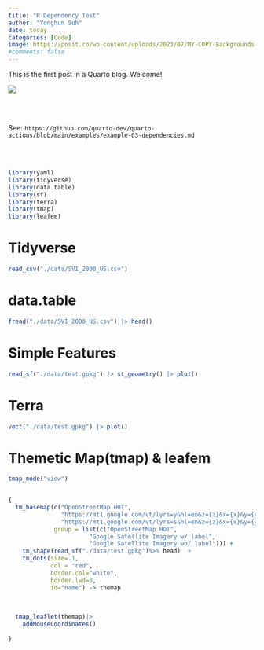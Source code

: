 ```yaml
---
title: "R Dependency Test"
author: "Yonghun Suh"
date: today
categories: [Code]
image: https://posit.co/wp-content/uploads/2023/07/MY-COPY-Backgrounds.png
#comments: false
---
```


This is the first post in a Quarto blog. Welcome!

![](https://posit.co/wp-content/uploads/2023/07/MY-COPY-Backgrounds.png)

\
\

See: `https://github.com/quarto-dev/quarto-actions/blob/main/examples/example-03-dependencies.md`

\
\

```r
library(yaml)
library(tidyverse)
library(data.table)
library(sf)
library(terra)
library(tmap)
library(leafem)
```

# Tidyverse

```r
read_csv("./data/SVI_2000_US.csv")
```

# data.table

```r
fread("./data/SVI_2000_US.csv") |> head()

```

# Simple Features

```r
read_sf("./data/test.gpkg") |> st_geometry() |> plot()
```
# Terra

```r
vect("./data/test.gpkg") |> plot()

```


# Themetic Map(tmap) & leafem

```r


tmap_mode("view")


{
  tm_basemap(c("OpenStreetMap.HOT",
               "https://mt1.google.com/vt/lyrs=y&hl=en&z={z}&x={x}&y={y}",
               "https://mt1.google.com/vt/lyrs=s&hl=en&z={z}&x={x}&y={y}"),
             group = list(c("OpenStreetMap.HOT",
                       "Google Satellite Imagery w/ label",
                       "Google Satellite Imagery wo/ label"))) +
    tm_shape(read_sf("./data/test.gpkg")%>% head)  +                                  
    tm_dots(size=.1,
            col = "red", 
            border.col="white",
            border.lwd=3,
            id="name") -> themap
  
  
  
  tmap_leaflet(themap)|>
    addMouseCoordinates()
  
}

```

